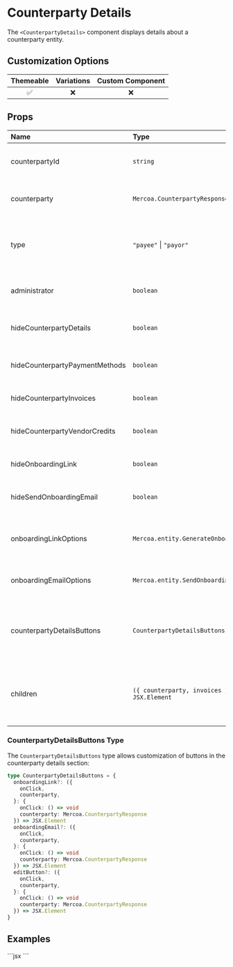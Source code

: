 
# Counterparty Details

The `<CounterpartyDetails>` component displays details about a counterparty entity.

## Customization Options

| Themeable | Variations | Custom Component |
| :-------: | :--------: | :--------------: |
|    ✅     |     ❌     |        ❌        |

## Props

| Name                           | Type                                          | Required | Description                                                                  |
| :----------------------------- | :-------------------------------------------- | :------- | :--------------------------------------------------------------------------- |
| counterpartyId                 | `string`                                      |          | The ID of the counterparty entity to display                                 |
| counterparty                   | `Mercoa.CounterpartyResponse`                 |          | The counterparty object to display                                           |
| type                           | `"payee"` \| `"payor"`                        | ✅       | Use `"payee"` to view as a payee (AP), and `"payor"` to view as a payor (AR) |
| administrator                   | `boolean`                                     |          | Whether to show administrator controls                                        |
| hideCounterpartyDetails        | `boolean`                                     |          | Hide the counterparty details section                                        |
| hideCounterpartyPaymentMethods | `boolean`                                     |          | Hide the payment methods section                                             |
| hideCounterpartyInvoices       | `boolean`                                     |          | Hide the invoices section                                                    |
| hideCounterpartyVendorCredits  | `boolean`                                     |          | Hide the vendor credits section                                              |
| hideOnboardingLink             | `boolean`                                     |          | Hide the onboarding link button                                              |
| hideSendOnboardingEmail        | `boolean`                                     |          | Hide the send onboarding email button                                        |
| onboardingLinkOptions          | `Mercoa.entity.GenerateOnboardingLink`        |          | Options for generating the onboarding link                                   |
| onboardingEmailOptions         | `Mercoa.entity.SendOnboardingLink`            |          | Options for sending the onboarding email                                     |
| counterpartyDetailsButtons     | `CounterpartyDetailsButtons`                  |          | Custom buttons to display in the counterparty details section                |
| children                       | `({ counterparty, invoices }) => JSX.Element` |          | Render prop for custom content, receives counterparty and invoices data      |

### CounterpartyDetailsButtons Type

The `CounterpartyDetailsButtons` type allows customization of buttons in the counterparty details section:

```typescript
type CounterpartyDetailsButtons = {
  onboardingLink?: ({
    onClick,
    counterparty,
  }: {
    onClick: () => void
    counterparty: Mercoa.CounterpartyResponse
  }) => JSX.Element
  onboardingEmail?: ({
    onClick,
    counterparty,
  }: {
    onClick: () => void
    counterparty: Mercoa.CounterpartyResponse
  }) => JSX.Element
  editButton?: ({
    onClick,
    counterparty,
  }: {
    onClick: () => void
    counterparty: Mercoa.CounterpartyResponse
  }) => JSX.Element
}
```

## Examples

<ComponentContainer>
  <CounterpartyDetails counterpartyId={vendorEntities[0]} type="payee" />
  ```jsx
  <CounterpartyDetails counterpartyId={'ent_XXXX-XXXX-XXX'} type="payee" />
  ```
</ComponentContainer>
